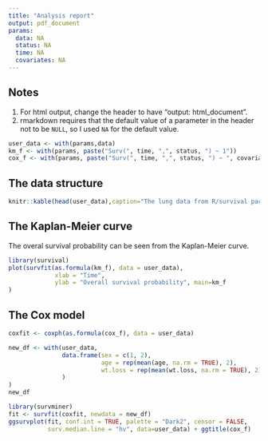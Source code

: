 ```yaml
---
title: "Analysis report"
output: pdf_document
params:
  data: NA
  status: NA
  time: NA
  covariates: NA
---
```


## Notes

1. For html output, change the header to have "output: html_document".
2. rmarkdown requires that the default value of a parameter in the header not to be `NULL`, so I used `NA` for the default value.

```r
user_data <- with(params,data)
km_f <- with(params, paste("Surv(", time, ",", status, ") ~ 1"))
cox_f <- with(params, paste("Surv(", time, ",", status, ") ~ ", covariates))
```

## The data structure

```r
knitr::kable(head(user_data),caption="The lung data from R/survival package")
```

## The Kaplan-Meier curve

The overal survival probability can be seen from the Kaplan-Meier curve.

```r
library(survival)
plot(survfit(as.formula(km_f), data = user_data),
             xlab = "Time",
             ylab = "Overall survival probability", main=km_f
)
```

## The Cox model

```r
coxfit <- coxph(as.formula(cox_f), data = user_data)

new_df <- with(user_data,
               data.frame(sex = c(1, 2),
                          age = rep(mean(age, na.rm = TRUE), 2),
                          wt.loss = rep(mean(wt.loss, na.rm = TRUE), 2)
               )
)
new_df

library(survminer)
fit <- survfit(coxfit, newdata = new_df)
ggsurvplot(fit, conf.int = TRUE, palette = "Dark2", censor = FALSE,
           surv.median.line = "hv", data=user_data) + ggtitle(cox_f)

```
